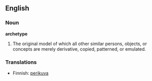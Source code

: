 ==English==
===Noun===
'''archetype'''

# The original model of which all other similar persons, objects, or concepts are merely derivative, copied, patterned, or emulated.

===Translations===
*Finnish: [[perikuva]]